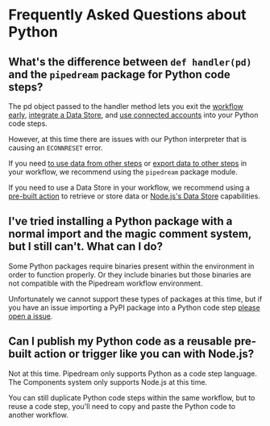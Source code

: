 # Frequently Asked Questions about Python

## What's the difference between `def handler(pd)` and the `pipedream` package for Python code steps?

The pd object passed to the handler method lets you exit the [workflow early](/core/workflows/code/python/#ending-a-workflow-early), [integrate a Data Store](/core/workflows/code/python/using-data-stores/), and [use connected accounts](/core/workflows/code/python/auth/) into your Python code steps.

However, at this time there are issues with our Python interpreter that is causing an `ECONNRESET` error.

If you need [to use data from other steps](/core/workflows/code/python/#using-data-from-another-step) or [export data to other steps](/core/workflows/code/python/#sending-data-downstream-to-other-steps) in your workflow, we recommend using the `pipedream` package module.

If you need to use a Data Store in your workflow, we recommend using a [pre-built action](/core/data-management/data-stores/) to retrieve or store data or [Node.js's Data Store](/core/workflows/code/nodejs/using-data-stores/) capabilities.

## I've tried installing a Python package with a normal import and the magic comment system, but I still can't. What can I do?

Some Python packages require binaries present within the environment in order to function properly. Or they include binaries but those binaries are not compatible with the Pipedream workflow environment.

Unfortunately we cannot support these types of packages at this time, but if you have an issue importing a PyPI package into a Python code step [please open a issue](https://github.com/PipedreamHQ/pipedream/issues/new/choose).

## Can I publish my Python code as a reusable pre-built action or trigger like you can with Node.js?

Not at this time. Pipedream only supports Python as a code step language. The Components system only supports Node.js at this time.

You can still duplicate Python code steps within the same workflow, but to reuse a code step, you'll need to copy and paste the Python code to another workflow.
